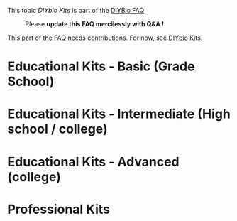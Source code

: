 {{DIYbio:Top}}
This topic ''DIYbio Kits'' is part of the 
[http://openwetware.org/wiki/DIYbio/FAQ DIYBio FAQ] 

: Please '''update this FAQ mercilessly with Q&A !'''


This part of the FAQ needs contributions.  For now, see [http://openwetware.org/wiki/DIYbio:Kit DIYbio Kits].


= Educational Kits - Basic (Grade School) =


= Educational Kits - Intermediate (High school / college) =

= Educational Kits - Advanced (college) =


= Professional Kits =
